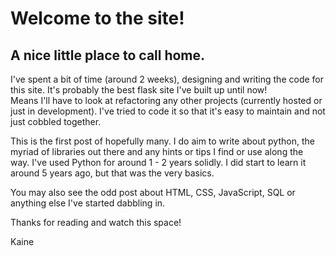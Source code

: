 # Welcome to the site!

## A nice little place to call home.

I've spent a bit of time (around 2 weeks), designing and writing the code for this site. It's probably the best flask site I've built up until now! Means I'll have to look at refactoring any other projects (currently hosted or just in development). I've tried to code it so that it's easy to maintain and not just cobbled together.

This is the first post of hopefully many. I do aim to write about python, the myriad of libraries out there and any hints or tips I find or use along the way. I've used Python for around 1 - 2 years solidly. I did start to learn it around 5 years ago, but that was the very basics.

You may also see the odd post about HTML, CSS, JavaScript, SQL or anything else I've started dabbling in.

Thanks for reading and watch this space!

Kaine
